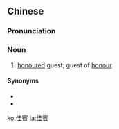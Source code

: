 {{also|佳宾}}
==Chinese==
{{zh-forms|s=佳宾}}

===Pronunciation===
{{zh-pron
|m=jiābīn
|cat=n
}}

===Noun===
{{zh-noun}}

# [[honoured]] guest; guest of [[honour]]

====Synonyms====
* {{zh-l|貴賓}}
* {{zh-l|嘉賓}}

[[ko:佳賓]]
[[ja:佳賓]]